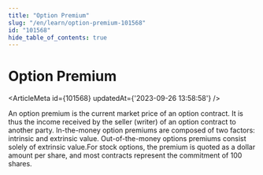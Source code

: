 ```yaml
---
title: "Option Premium"
slug: "/en/learn/option-premium-101568"
id: "101568"
hide_table_of_contents: true
---
```



# Option Premium

<ArticleMeta id={101568} updatedAt={'2023-09-26 13:58:58'} />
<div className='border-solid border-b border-t-0 my-4 border-[var(--ifm-color-gray-300)]' />

An option premium is the current market price of an option contract. It is thus the income received by the seller (writer) of an option contract to another party. In-the-money option premiums are composed of two factors: intrinsic and extrinsic value. Out-of-the-money options premiums consist solely of extrinsic value.For stock options, the premium is quoted as a dollar amount per share, and most contracts represent the commitment of 100 shares.
